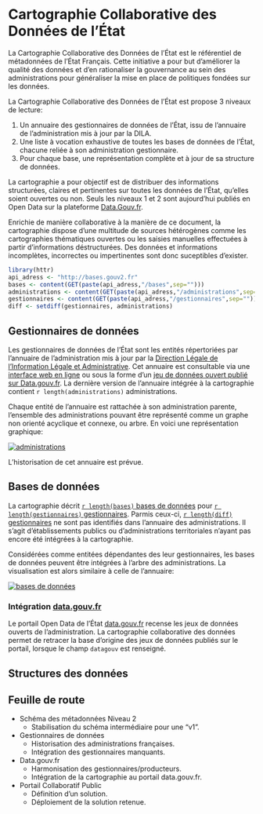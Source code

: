 Cartographie Collaborative des Données de l'État
========================================================

La Cartographie Collaborative des Données de l'État est le référentiel de métadonnées de l'État Français. Cette initiative a pour but d'améliorer la qualité des données et d'en rationaliser la gouvernance au sein des administrations pour généraliser la mise en place de politiques fondées sur les données. 

La Cartographie Collaborative des Données de l'État est propose 3 niveaux de lecture:
  
  1. Un annuaire des gestionnaires de données de l'État, issu de l'annuaire de l'administration mis à jour par la DILA.
  2. Une liste à vocation exhaustive de toutes les bases de données de l'État, chacune reliée à son administration gestionnaire.
  3. Pour chaque base, une représentation complète et à jour de sa structure de données.
  
La cartographie a pour objectif est de distribuer des informations structurées, claires et pertinentes sur toutes les données de l'État, qu'elles soient ouvertes ou non. Seuls les niveaux 1 et 2 sont aujourd'hui publiés en Open Data sur la plateforme [Data.Gouv.fr](https://www.data.gouv.fr/fr/datasets/cartographie-collaborative-des-donnees-de-letat/).

Enrichie de manière collaborative à la manière de ce document, la cartographie dispose d'une multitude de sources hétérogènes comme les cartographies thématiques ouvertes ou les saisies manuelles effectuées à partir d'informations déstructurées. Des données et informations incomplètes, incorrectes ou impertinentes sont donc suceptibles d'exister.

```r
library(httr)
api_adress <- "http://bases.gouv2.fr"
bases <- content(GET(paste(api_adress,"/bases",sep="")))
administrations <- content(GET(paste(api_adress,"/administrations",sep="")))
gestionnaires <- content(GET(paste(api_adress,"/gestionnaires",sep="")))
diff <- setdiff(gestionnaires, administrations)
```

## Gestionnaires de données

Les gestionnaires de données de l'État sont les entités répertoriées par l'annuaire de l'administration mis à jour par la [Direction Légale de l'Information Légale et Administrative](http://www.dila.premier-ministre.gouv.fr/). Cet annuaire est consultable via une [interface web en ligne](https://lannuaire.service-public.fr) ou sous la forme d'un [jeu de données ouvert publié sur Data.gouv.fr](https://www.data.gouv.fr/fr/datasets/annuaire-des-services-publics-nationaux/). La dernière version de l'annuaire intégrée à la cartographie contient `r length(administrations)` administrations.

Chaque entité de l'annuaire est rattachée à son administration parente, l'ensemble des administrations pouvant être représenté comme un graphe non orienté acyclique et connexe, ou arbre. En voici une représentation graphique:

[![administrations](reporting/administrations-thumb.png)](reporting/administrations.png)

L'historisation de cet annuaire est prévue.

## Bases de données

La cartographie décrit [`r length(bases)` bases de données](http://bases.gouv2.fr/bases) pour [`r length(gestionnaires)` gestionnaires](http://bases.gouv2.fr/gestionnaires). Parmis ceux-ci, [`r length(diff)` gestionnaires](http://bases.gouv2.fr/gestionnaires/inconnus) ne sont pas identifiés dans l'annuaire des administrations. Il s'agit d'établissements publics ou d'administrations territoriales n'ayant pas encore été intégrées à la cartographie.

Considérées comme entitées dépendantes des leur gestionnaires, les bases de données peuvent être intégrées à l'arbre des administrations. La visualisation est alors similaire à celle de l'annuaire:

[![bases de données](reporting/cartographie-thumb.png)](reporting/cartographie.png)


### Intégration [data.gouv.fr](https://www.data.gouv.fr)

Le portail Open Data de l'État [data.gouv.fr](https://www.data.gouv.fr) recense les jeux de données ouverts de l'administration. La cartographie collaborative des données permet de retracer la base d'origine des jeux de données publiés sur le portail, lorsque le champ `datagouv` est renseigné.

## Structures des données

## Feuille de route

* Schéma des métadonnées Niveau 2
  - Stabilisation du schéma intermédiaire pour une "v1".

* Gestionnaires de données
  - Historisation des administrations françaises.
  - Intégration des gestionnaires manquants.
  
* Data.gouv.fr
  - Harmonisation des gestionnaires/producteurs.
  - Intégration de la cartographie au portail data.gouv.fr.

* Portail Collaboratif Public
  - Définition d'un solution.
  - Déploiement de la solution retenue.

